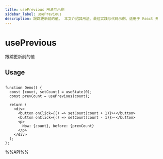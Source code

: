 ```yaml
---
title: usePrevious 用法与示例
sidebar_label: usePrevious
description: 跟踪更新前的值。 本文介绍其用法、最佳实践与代码示例。适用于 React 开发中需要处理副作用的场景。
---
```

# usePrevious

跟踪更新前的值

## Usage

```tsx live

function Demo() {
  const [count, setCount] = useState(0);
  const prevCount = usePrevious(count);

  return (
    <div>
      <button onClick={() => setCount(count + 1)}>+</button>
      <button onClick={() => setCount(count - 1)}>-</button>
      <p>
        Now: {count}, before: {prevCount}
      </p>
    </div>
  );
};

```

%%API%%